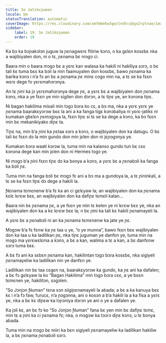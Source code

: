 ```yaml
---
title: So Jatikɛɲuman
locale: bm
statusTranslation: automatic
coverImage: https://res.cloudinary.com/xmfm6mhw3gwctndtcubgx2rptnae/image/upload/v1740468922/small_cover_tratado_de_psicologia_revolucionaria_a4c0dca4e0.webp
sidebar:
    label: 19. So Jatikɛɲuman
    order: 19
---
```

Ka bɔ ka bɔɲakɔlɔn juguw la ɲɛnagwɛrɛ fitiriw kɔnɔ, o ka gɛlɛn kosɛbɛ nka a wajibiyalen don, ni o tɛ, ɲɛnama bɛ mɔgɔ ci.

Baara min o baara mɔgɔ bɛ a yɛrɛ kan walasa ka hakili ni hakiliya sɔrɔ, o bɛ tali kɛ tuma bɛɛ ka bɔli la min faamuyalen don kosɛbɛ, bawo ɲɛnama ka barika kɔnɔ i n’a fɔ an bɛ a ɲɛnama ɲɛ minɛ cogo min na, a tɛ se ka fɛɛn wɛrɛ dege fo yɛrɛmahɔrɔnya.

An tɛ ɲini ka jɔ yɛrɛmahɔrɔnya dege ɲɛ, a yɛrɛ bɛ a wajibiyalen don ɲɛnama kɔnɔ, nka a ye fɛɛn ye min sigilen don dɔrɔn, a tɛ tiɲɛ ye, an kɔnɔna tiɲɛ.

Ni bagan hakilima misali min tɔgɔ bɔra ko cɛ, a bɔ ma, nka a yɛrɛ yɛrɛ ye ɲɛnama baarakɛyɔrɔw bɛɛ la ani a ka fanga tigɛ kɔnɔbaliya ni yɛrɛ-jatikɛ ni kumakan gbɛlɛn ɲɛmɔgɔya la, fɛɛn tiɲɛ si tɛ se ka dege a kɔnɔ, ka bɔ fɛɛn min bɛ mekanikiyako diɲɛ ta.

Tiɲɛ na, min b’a ɲini ka ɲɛtaa sɔrɔ a kɔnɔ, o wajibiyalen don ka datugu. O bɛ tali kɛ fɛɛn dɔ la min gundo don min jɛlen don ni jɛɲɔgɔnya ye.

Kumakan bɔra waati kɔrɔw la, tuma min na kalanso gundo tun bɛ cɛɛ kɔnɔna dege kan min jɛlen don ni Hermes tɔgɔ ye.

Ni mɔgɔ b’a ɲini fɛɛn tiɲɛ dɔ ka bonya a kɔnɔ, a yɛrɛ bɛ a ɲɛnabɔli ka fanga ka bɔli ɲɛ.

Tuma min na fanga bɔli bɛ mɔgɔ fɛ ani a bɔ ma a gundoya la, a tɛ ɲininkali, a tɛ se ka fɛɛn tiɲɛ dɔ dege a hakili la.

Ɲɛnama tɛmɛnenw b’a fɛ ka an ci gɛlɛyaw la; an wajibiyalen don ka ɲɛnama kɛlɛ lɛrɛw bɛɛ, an wajibiyalen don ka dafiɲɛ tɛmɛli kalan...

Baara nin bɛ ɲɛnama ɲɛ, a ye fɛɛn ye min tɛ kelen ye ni lɛrɛw bɛɛ ye, nka an wajibiyalen don ka a kɛ lɛrɛw bɛɛ la; n bɛ ɲini ka tali kɛ hakili ɲɛnamayeli la.

A yɛrɛ bɛ a ɲɛnabɔli ni an ka ɲɛnama tɛmɛnenw ka jate ye ɲɛ.

Mɔgɔw b’a fɛ fɛnw ka ɲɛ taa u ye, “o ye munna”, bawo fɛɛn bɛɛ wajibiyalen don ka taa u ka ladilikan ɲɛ, nka tiɲɛ juguman ye danfɛn ye, tuma min na mɔgɔ ma yɛrɛwɛlɛma a kɔnɔ, a bɛ a kan, walima a tɛ a kan, a bɛ danfɛnw sɔrɔ tuma bɛɛ.

A bɛ fɔ ani ka sɛbɛn ɲɛnama kan, hakilintan tɔgɔ bɔra kosɛbɛ, nka sigiyeli ɲɛnamayeliw ka ladilikan nin ye danfɛn ye.

Ladilikan nin bɛ taa cɛgɛn na, baarakɛyɔrɔw ka gundo, ka ɲɛ ani ka dafalen; a bɛ fɔ gɛlɛyaw la ko “Bagan Hakilima” min tɔgɔ bɔra cɛɛ, a ye bɛɛn tɛmɛnen ye, hakilitɔn, sɔgɔlen.

“So Jɔnjɔn Ɲuman” tɛna sɔn siigiɲɛnamayeli la abada; a bɛ a ka kanuya bɛɛ kɛ i n’a fɔ faw, furucɛ, n’a ɲɔgɔnna, ani o kosɔn a b’a hakili la a ka fisa a yɛrɛ ye, nka a bɛ kɛ diɲɛw ka lɔɲɔniya dɔrɔn ye ani o ye a dafalen ye.

Ka jɔli kɛ, an bɛ fɔ ko “So Jɔnjɔn Ɲuman” fana bɛ yen min bɛ dafiɲɛ tɛmɛ, min tɛ a ɲini ka ci ɲɛnama fɛ; nka, o mɔgɔw ka tɔɔrɔ diɲɛ kɔnɔ, u tɛ bonya abada.

Tuma min na mɔgɔ bɛ miiri ka bɛn sigiyeli ɲɛnamayeliw ka ladilikan hakiliw la, a bɛ ɲɛnama ɲɛnabɔli sɔrɔ.

